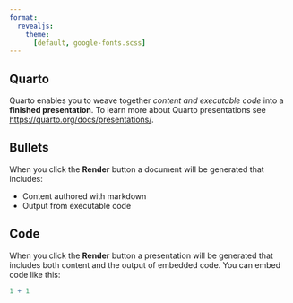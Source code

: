 ```yaml
---
format:
  revealjs:
    theme:
      [default, google-fonts.scss]
---
```


## Quarto

Quarto enables you to weave together *content and executable code* into a **finished presentation**. To learn more about Quarto presentations see <https://quarto.org/docs/presentations/>.

## Bullets

When you click the **Render** button a document will be generated that includes:

-   Content authored with markdown
-   Output from executable code

## Code

When you click the **Render** button a presentation will be generated that includes both content and the output of embedded code. You can embed code like this:

```r
1 + 1
```
